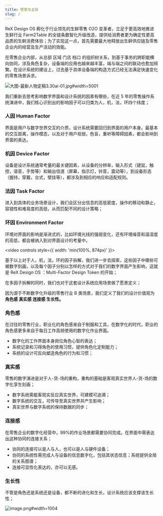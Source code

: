 ```yaml
---
title: 愿景与主张
slug: /
---
```


ReX Design OS 孵化于行业领先的生鲜零售 O2O 变革者，立足于更高效地推进生鲜行业 Farm2Table 的全链条数智化升级改造，提供给消费者更为确定性更高品质的生鲜消费体验；为了实现这一点，首先需要最大地释放出生鲜供应链及零售企业内的经营及生产活动的效能。

在零售企业内部，从总部 区域 门店 档口 的组织树关系，到基于事务的跨职能横向协同，涉及角色复杂，设备端的应用也越来越丰富，端与端之间的联动也愈加频繁。在设计系统的建设上，过去基于具体设备端的构造方式已经无法满足快速变化的零售场景诉求。

![大图-最新人物定稿3.30ai-01.jpg#width=5001](https://hippo-oss.oss-cn-hangzhou.aliyuncs.com/rex/design-images/values/21f383b3.jpg)

我们重新去思考影响数字界面和设计系统的因素有哪些，在近 5 年的零售操作系统演进中，我们核心识别出的影响因子可以归类为人，机，法，环四个纬度；

### 人因 Human Factor

界面是用户与数字世界交互的介质，设计系统需要回归到界面的用户本身。最基本的交互距离，操作模态，以及对于用户视弱，色盲，重听等障碍因素，都会影响到界面的表达。

### 机因 Device Factor

设备是设计系统通常考量的最关键因素，从设备的分辨率，输入形式（键鼠，触控，语音，手势等）和输出信道（屏幕，指示灯，铃音，震动等），到设备形态（握持，穿戴，台式，壁挂等），都涉及到相应的响应和适配规则。

### 法因 Task Factor

进入到具体的业务场景设计，我们会区分出信息的高低密度，操作的移动和静止，容错性和难易度的高低，从而匹配不同的设计策略；

### 环因 Environment Factor

环境对界面的影响是渐进式的，比如环境光线的强弱变化，还有环境噪音和温湿度的高低，都会被纳入到对界面设计的考量中。

<video controls style={{ width: 'min(100%, 874px)' }}>
  <source
    type="video/mp4"
    src="https://gw.alipayobjects.com/mdn/rms_6b2e87/afts/file/A*urU0RZ5_PJIAAAAAAAAAAAAAARQnAQ"
  />
</video>

基于以上对于人，机，法，环的因子拆解，我们进一步去探索，这些因子中哪些可被数字刻画，以及每个因子分别以怎样的方式对于我们的数字界面产生影响，这就是 ReX Design OS ：Multi-Factor Design Token 的开始；

在多因子拆解的同时，我们也对于这套设计系统应用场景做了愿景定义；

因为源于不断数字化升级的零售行业 B 类场景，我们定义了我们的设计价值观为 **角色感 真实感 连接感 生长性。**

### 角色感

在过往的零售行业，职业化的角色感来自于制服和工具，在数字化的时代，职业的角色感更多来自于每日工作高频使用的数字化作业界面。

- 数字化的工作界面本身岗位角色心智的表达；
- 系统记录和习得角色的使用习惯，提供角色化定制能力；
- 系统的设计可反向塑造角色的行为和习惯；

### 真实感

零售的数字演进是对于人-货-场的重构，重构的基础是客观真实世界人-货-场的数字化孪生刻画；

- 数字系统需能客观实反应真实世界，可建模可追溯；
- 数字系统的交互，可传导至真实世界并产生影响；
- 真实世界与数字系统的保持数据的同步；

### 连接感

在零售企业的数字化经营中，99%的作业场景都需要协同完成。在界面中需表达出这种协同的连接关系；

- 协同的连接可以是人与人，也可以是人与硬件设备；
- 协同的系统性需完成人与设备的信息数字化，包括其状态信息；系统提供全局的关系图谱；
- 连接可显性化表达的，亦可以无感。

### 生长性

不管是角色还是系统还是设备，都不断的进化和生长，设计系统应该支撑该生长性；

![image.png#width=1004](https://hippo-oss.oss-cn-hangzhou.aliyuncs.com/rex/design-images/values/d6dfe6d2.png)
